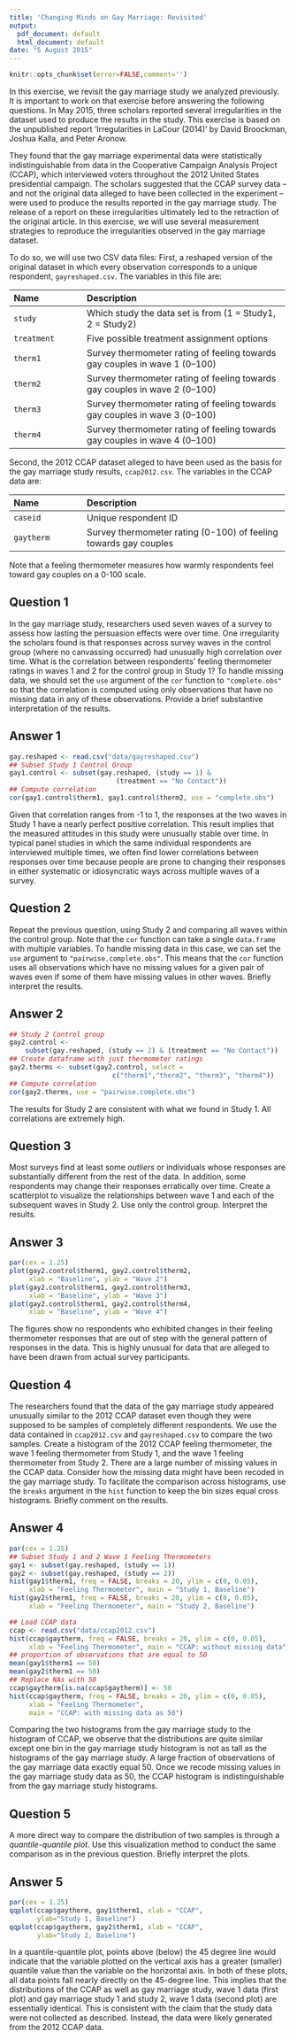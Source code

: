 ```yaml
---
title: 'Changing Minds on Gay Marriage: Revisited'
output:
  pdf_document: default
  html_document: default
date: "5 August 2015"
---
```


```r
knitr::opts_chunk$set(error=FALSE,comment='')
```

In this exercise, we revisit the gay marriage study we analyzed previously.  
It is important to work on that
exercise before answering the following questions.  In May 2015, three
scholars reported several irregularities in the dataset used to
produce the results in the study.  This exercise is based on
  the unpublished report 'Irregularities in LaCour (2014)' by David
  Broockman, Joshua Kalla, and Peter Aronow. 

They found that the gay
marriage experimental data were statistically indistinguishable from
data in the Cooperative Campaign Analysis Project (CCAP), which
interviewed voters throughout the 2012 United States presidential
campaign. The scholars suggested that the CCAP survey data -- and not
the original data alleged to have been collected in the experiment --
were used to produce the results reported in the gay marriage
study. The release of a report on these irregularities ultimately led
to the retraction of the original article. In this exercise, we will
use several measurement strategies to reproduce the irregularities
observed in the gay marriage dataset.

To do so, we will use two CSV data files: First, a reshaped version of the
original dataset in which every observation corresponds to a unique
respondent, `gayreshaped.csv`.  The variables in this file are:

-------------------------------------------------------------------------------
 Name                 Description
 -------------------- ---------------------------------------------------------
 `study`              Which study the data set is from (1 = Study1, 2 = Study2) 
 
 `treatment`          Five possible treatment assignment options 
 
 `therm1`             Survey thermometer rating of feeling towards gay couples in wave 1 (0--100) 
 
 `therm2`             Survey thermometer rating of feeling towards gay couples in wave 2 (0--100) 
 
 `therm3`             Survey thermometer rating of feeling towards gay couples in wave 3 (0--100) 
 
 `therm4`             Survey thermometer rating of feeling towards gay couples in wave 4 (0--100) 
-------------------------------------------------------------------------------

Second, the 2012 CCAP dataset alleged to have been used as the basis for
the gay marriage study results, `ccap2012.csv`.  The variables in the CCAP data are:

-------------------------------------------------------------------------------
 Name                 Description
 -------------------- ---------------------------------------------------------
 `caseid`             Unique respondent ID 
 
 `gaytherm`           Survey thermometer rating (0-100) of feeling towards gay couples 
-------------------------------------------------------------------------------

Note that a feeling thermometer measures how
warmly respondents feel toward gay couples on a 0-100 scale.

## Question 1

In the gay marriage study, researchers used seven waves of a
  survey to assess how lasting the persuasion effects were over time.
  One irregularity the scholars found is that responses across survey
  waves in the control group (where no canvassing occurred) had
  unusually high correlation over time.  What is the correlation
  between respondents' feeling thermometer ratings in waves 1 and 2
  for the control group in Study 1?  To handle missing data, we should
  set the `use` argument of the `cor` function to
  `"complete.obs"` so that the correlation is computed using
  only observations that have no missing data in any of these
  observations.  Provide a brief substantive interpretation of the
  results.

## Answer 1

```r
gay.reshaped <- read.csv("data/gayreshaped.csv")
## Subset Study 1 Control Group
gay1.control <- subset(gay.reshaped, (study == 1) &
                           (treatment == "No Contact"))
## Compute correlation
cor(gay1.control$therm1, gay1.control$therm2, use = "complete.obs")
```

Given that correlation ranges from -1 to 1, the responses at the
two waves in Study 1 have a nearly perfect positive correlation.  This
result implies that the measured attitudes in this study were
unusually stable over time.  In typical panel studies in which the
same individual respondents are interviewed multiple times, we often
find lower correlations between responses over time because people are
prone to changing their responses in either systematic or
idiosyncratic ways across multiple waves of a survey.

## Question 2

Repeat the previous question, using Study 2 and comparing all
  waves within the control group.  Note that the `cor` function
  can take a single `data.frame` with multiple variables.  To
  handle missing data in this case, we can set the `use`
  argument to `"pairwise.complete.obs"`. This means that the
  `cor` function uses all observations which have no missing
  values for a given pair of waves even if some of them have missing
  values in other waves.  Briefly interpret the results.
  
## Answer 2

```r
## Study 2 Control group
gay2.control <- 
    subset(gay.reshaped, (study == 2) & (treatment == "No Contact"))
## Create dataframe with just thermometer ratings
gay2.therms <- subset(gay2.control, select = 
                          c("therm1","therm2", "therm3", "therm4"))
## Compute correlation
cor(gay2.therms, use = "pairwise.complete.obs")
```

The results for Study 2 are consistent with what we found in Study 1.
All correlations are extremely high.

## Question 3

Most surveys find at least some *outliers* or individuals
  whose responses are substantially different from the rest of the
  data.  In addition, some respondents may change their responses
  erratically over time. Create a scatterplot to visualize the
  relationships between wave 1 and each of the subsequent waves in
  Study 2.  Use only the control group.  Interpret the results.

## Answer 3

```r
par(cex = 1.25)
plot(gay2.control$therm1, gay2.control$therm2,
     xlab = "Baseline", ylab = "Wave 2")
plot(gay2.control$therm1, gay2.control$therm3, 
     xlab = "Baseline", ylab = "Wave 3")
plot(gay2.control$therm1, gay2.control$therm4, 
     xlab = "Baseline", ylab = "Wave 4")
```

The figures show no respondents who exhibited changes in their feeling
thermometer responses that are out of step with the general pattern of
responses in the data. This is highly unusual for data that are
alleged to have been drawn from actual survey participants.

## Question 4

The researchers found that the data of the gay marriage study
  appeared unusually similar to the 2012 CCAP dataset even though they
  were supposed to be samples of completely different respondents. We
  use the data contained in `ccap2012.csv` and
  `gayreshaped.csv` to compare the two samples. Create a
  histogram of the 2012 CCAP feeling thermometer, the wave 1 feeling
  thermometer from Study 1, and the wave 1 feeling thermometer from
  Study 2.  There are a large number of missing values in the CCAP
  data.  Consider how the missing data might have been recoded in the
  gay marriage study.  To facilitate the comparison across histograms,
  use the `breaks` argument in the `hist` function to
  keep the bin sizes equal cross histograms.  Briefly comment on the
  results.
  
## Answer 4

```r
par(cex = 1.25)
## Subset Study 1 and 2 Wave 1 Feeling Thermometers
gay1 <- subset(gay.reshaped, (study == 1))
gay2 <- subset(gay.reshaped, (study == 2))
hist(gay1$therm1, freq = FALSE, breaks = 20, ylim = c(0, 0.05),
     xlab = "Feeling Thermometer", main = "Study 1, Baseline")
hist(gay2$therm1, freq = FALSE, breaks = 20, ylim = c(0, 0.05),
     xlab = "Feeling Thermometer", main = "Study 2, Baseline")

## Load CCAP data
ccap <- read.csv("data/ccap2012.csv")
hist(ccap$gaytherm, freq = FALSE, breaks = 20, ylim = c(0, 0.05), 
     xlab = "Feeling Thermometer", main = "CCAP: without missing data")
## proportion of observations that are equal to 50
mean(gay1$therm1 == 50)
mean(gay2$therm1 == 50)
## Replace NAs with 50
ccap$gaytherm[is.na(ccap$gaytherm)] <- 50
hist(ccap$gaytherm, freq = FALSE, breaks = 20, ylim = c(0, 0.05), 
     xlab = "Feeling Thermometer", 
     main = "CCAP: with missing data as 50")
```

Comparing the two histograms from the gay marriage study to the
histogram of CCAP, we observe that the distributions are quite similar
except one bin in the gay marriage study histogram is not as tall as
the histograms of the gay marriage study.  A large fraction of
observations of the gay marriage data exactly equal 50.  Once we
recode missing values in the gay marriage study data as 50, the CCAP
histogram is indistinguishable from the gay marriage study histograms.

## Question 5

A more direct way to compare the distribution of two samples is
  through a *quantile-quantile plot*. Use this visualization
  method to conduct the same comparison as in the previous
  question. Briefly interpret the plots.

## Answer 5

```r
par(cex = 1.25)
qqplot(ccap$gaytherm, gay1$therm1, xlab = "CCAP", 
       ylab="Study 1, Baseline")
qqplot(ccap$gaytherm, gay2$therm1, xlab = "CCAP", 
       ylab="Study 2, Baseline")
```

In a quantile-quantile plot, points above (below) the 45 degree line
would indicate that the variable plotted on the vertical axis has a
greater (smaller) quantile value than the variable on the horizontal
axis. In both of these plots, all data points fall nearly directly on
the 45-degree line. This implies that the distributions of the CCAP as
well as gay marriage study, wave 1 data (first plot) and gay marriage
study 1 and study 2, wave 1 data (second plot) are essentially
identical. This is consistent with the claim that the study data were
not collected as described. Instead, the data were likely generated
from the 2012 CCAP data.

